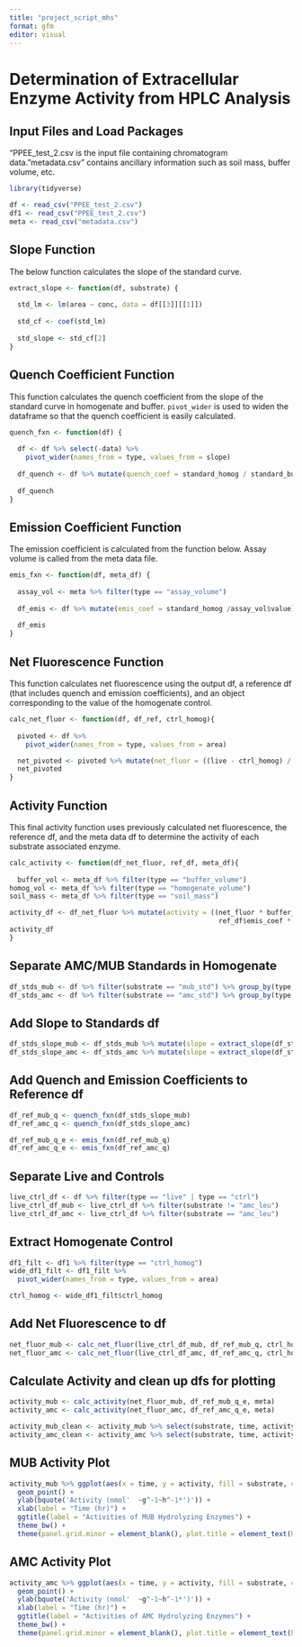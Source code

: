 ```yaml
---
title: "project_script_mhs"
format: gfm
editor: visual
---
```


# Determination of Extracellular Enzyme Activity from HPLC Analysis

## Input Files and Load Packages

"PPEE_test_2.csv is the input file containing chromatogram data. "metadata.csv" contains ancillary information such as soil mass, buffer volume, etc.

```r
library(tidyverse)

df <- read_csv("PPEE_test_2.csv")
df1 <- read_csv("PPEE_test_2.csv")
meta <- read_csv("metadata.csv")
```

## Slope Function

The below function calculates the slope of the standard curve.

```r
extract_slope <- function(df, substrate) {
  
  std_lm <- lm(area ~ conc, data = df[[3]][[1]])
  
  std_cf <- coef(std_lm)
  
  std_slope <- std_cf[2]
}
```

## Quench Coefficient Function

This function calculates the quench coefficient from the slope of the standard curve in homogenate and buffer. `pivot_wider` is used to widen the dataframe so that the quench coefficient is easily calculated.

```r
quench_fxn <- function(df) {
  
  df <- df %>% select(-data) %>%
    pivot_wider(names_from = type, values_from = slope) 
  
  df_quench <- df %>% mutate(quench_coef = standard_homog / standard_buff)
  
  df_quench
}
```

## Emission Coefficient Function

The emission coefficient is calculated from the function below. Assay volume is called from the meta data file.

```r
emis_fxn <- function(df, meta_df) {
  
  assay_vol <- meta %>% filter(type == "assay_volume")
  
  df_emis <- df %>% mutate(emis_coef = standard_homog /assay_vol$value)
  
  df_emis
}
```

## Net Fluorescence Function

This function calculates net fluorescence using the output df, a reference df (that includes quench and emission coefficients), and an object corresponding to the value of the homogenate control.

```r
calc_net_fluor <- function(df, df_ref, ctrl_homog){
  
  pivoted <- df %>% 
    pivot_wider(names_from = type, values_from = area)

  net_pivoted <- pivoted %>% mutate(net_fluor = ((live - ctrl_homog) / df_ref$quench_coef) - ctrl)
  net_pivoted
}
```

## Activity Function

This final activity function uses previously calculated net fluorescence, the reference df, and the meta data df to determine the activity of each substrate associated enzyme.

```r
calc_activity <- function(df_net_fluor, ref_df, meta_df){
  
  buffer_vol <- meta_df %>% filter(type == "buffer_volume")
homog_vol <- meta_df %>% filter(type == "homogenate_volume")
soil_mass <- meta_df %>% filter(type == "soil_mass")

activity_df <- df_net_fluor %>% mutate(activity = ((net_fluor * buffer_vol$value) /
                                                    ref_df$emis_coef * homog_vol$value * soil_mass$value))
activity_df
}
```

## Separate AMC/MUB Standards in Homogenate

```r
df_stds_mub <- df %>% filter(substrate == "mub_std") %>% group_by(type, time) %>% nest()
df_stds_amc <- df %>% filter(substrate == "amc_std") %>% group_by(type, time) %>% nest()
```

## Add Slope to Standards df

```r
df_stds_slope_mub <- df_stds_mub %>% mutate(slope = extract_slope(df_stds_mub))
df_stds_slope_amc <- df_stds_amc %>% mutate(slope = extract_slope(df_stds_amc))
```

## Add Quench and Emission Coefficients to Reference df

```r
df_ref_mub_q <- quench_fxn(df_stds_slope_mub)
df_ref_amc_q <- quench_fxn(df_stds_slope_amc)

df_ref_mub_q_e <- emis_fxn(df_ref_mub_q)
df_ref_amc_q_e <- emis_fxn(df_ref_amc_q)
```

## Separate Live and Controls

```r
live_ctrl_df <- df %>% filter(type == "live" | type == "ctrl")
live_ctrl_df_mub <- live_ctrl_df %>% filter(substrate != "amc_leu")
live_ctrl_df_amc <- live_ctrl_df %>% filter(substrate == "amc_leu")
```

## Extract Homogenate Control

```r
df1_filt <- df1 %>% filter(type == "ctrl_homog")
wide_df1_filt <- df1_filt %>%
  pivot_wider(names_from = type, values_from = area)

ctrl_homog <- wide_df1_filt$ctrl_homog
```

## Add Net Fluorescence to df

```r
net_fluor_mub <- calc_net_fluor(live_ctrl_df_mub, df_ref_mub_q, ctrl_homog)
net_fluor_amc <- calc_net_fluor(live_ctrl_df_amc, df_ref_amc_q, ctrl_homog)
```

## Calculate Activity and clean up dfs for plotting

```r
activity_mub <- calc_activity(net_fluor_mub, df_ref_mub_q_e, meta)
activity_amc <- calc_activity(net_fluor_amc, df_ref_amc_q_e, meta)

activity_mub_clean <- activity_mub %>% select(substrate, time, activity)
activity_amc_clean <- activity_amc %>% select(substrate, time, activity)
```

## MUB Activity Plot

```r
activity_mub %>% ggplot(aes(x = time, y = activity, fill = substrate, color = substrate)) +
  geom_point() +
  ylab(bquote('Activity (nmol'  ~g^-1~h^-1*')')) +
  xlab(label = "Time (hr)") +
  ggtitle(label = "Activities of MUB Hydrolyzing Enzymes") +
  theme_bw() +
  theme(panel.grid.minor = element_blank(), plot.title = element_text(hjust = 0.5))
```

## AMC Activity Plot

```r
activity_amc %>% ggplot(aes(x = time, y = activity, fill = substrate, color = substrate)) +
  geom_point() +
  ylab(bquote('Activity (nmol'  ~g^-1~h^-1*')')) +
  xlab(label = "Time (hr)") +
  ggtitle(label = "Activities of AMC Hydrolyzing Enzymes") +
  theme_bw() +
  theme(panel.grid.minor = element_blank(), plot.title = element_text(hjust = 0.5))
```
